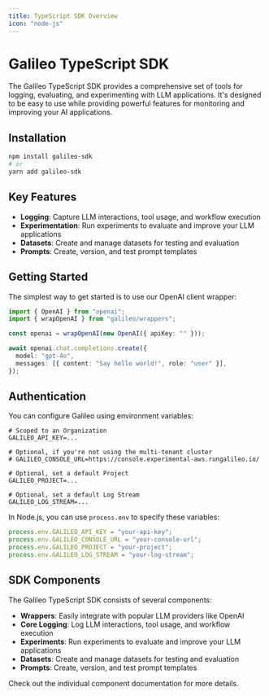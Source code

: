 ```yaml
---
title: TypeScript SDK Overview
icon: "node-js"
---
```


# Galileo TypeScript SDK

The Galileo TypeScript SDK provides a comprehensive set of tools for logging, evaluating, and experimenting with LLM applications. It's designed to be easy to use while providing powerful features for monitoring and improving your AI applications.

## Installation

```bash
npm install galileo-sdk
# or
yarn add galileo-sdk
```

## Key Features

- **Logging**: Capture LLM interactions, tool usage, and workflow execution
- **Experimentation**: Run experiments to evaluate and improve your LLM applications
- **Datasets**: Create and manage datasets for testing and evaluation
- **Prompts**: Create, version, and test prompt templates

## Getting Started

The simplest way to get started is to use our OpenAI client wrapper:

```typescript
import { OpenAI } from "openai";
import { wrapOpenAI } from "galileo/wrappers";

const openai = wrapOpenAI(new OpenAI({ apiKey: "" }));

await openai.chat.completions.create({
  model: "gpt-4o",
  messages: [{ content: "Say hello world!", role: "user" }],
});
```

## Authentication

You can configure Galileo using environment variables:

```env
# Scoped to an Organization
GALILEO_API_KEY=...

# Optional, if you're not using the multi-tenant cluster
# GALILEO_CONSOLE_URL=https://console.experimental-aws.rungalileo.io/

# Optional, set a default Project
GALILEO_PROJECT=...

# Optional, set a default Log Stream
GALILEO_LOG_STREAM=...
```

In Node.js, you can use `process.env` to specify these variables:

```typescript
process.env.GALILEO_API_KEY = "your-api-key";
process.env.GALILEO_CONSOLE_URL = "your-console-url";
process.env.GALILEO_PROJECT = "your-project";
process.env.GALILEO_LOG_STREAM = "your-log-stream";
```

## SDK Components

The Galileo TypeScript SDK consists of several components:

- **Wrappers**: Easily integrate with popular LLM providers like OpenAI
- **Core Logging**: Log LLM interactions, tool usage, and workflow execution
- **Experiments**: Run experiments to evaluate and improve your LLM applications
- **Datasets**: Create and manage datasets for testing and evaluation
- **Prompts**: Create, version, and test prompt templates

Check out the individual component documentation for more details. 